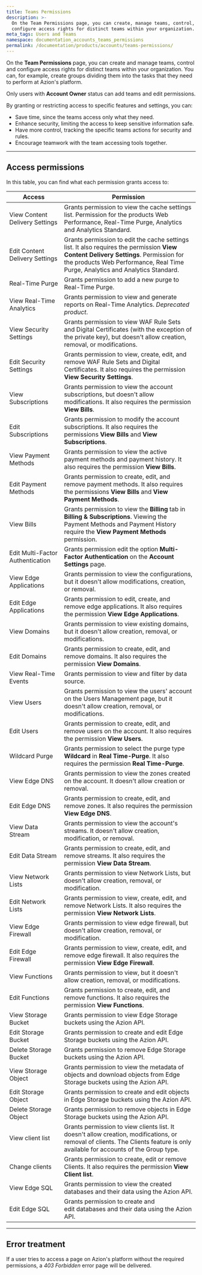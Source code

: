 ```yaml
---
title: Teams Permissions
description: >-
  On the Team Permissions page, you can create, manage teams, control, and
  configure access rights for distinct teams within your organization.
meta_tags: Users and Teams
namespace: documentation_accounts_teams_permissions
permalink: /documentation/products/accounts/teams-permissions/
---
```


On the **Team Permissions** page, you can create and manage teams, control and configure access rights for distinct teams within your organization. You can, for example, create groups dividing them into the tasks that they need to perform at Azion's platform.

Only users with **Account Owner** status can add teams and edit permissions. 

By granting or restricting access to specific features and settings, you can:

- Save time, since the teams access only what they need.
- Enhance security, limiting the access to keep sensitive information safe.
- Have more control, tracking the specific teams actions for security and rules.
- Encourage teamwork with the team accessing tools together.

---

## Access permissions

In this table, you can find what each permission grants access to:    

| Access                           | Permission                                                                                                                                                          |
| ---------------------------------- | --------------------------------------------------------------------------------------------------------------------------------------------------------------------- |
| View Content Delivery Settings   | Grants permission to view the cache settings list. Permission for the products Web Performance, Real-Time Purge, Analytics and Analytics Standard.   |
| Edit Content Delivery Settings   | Grants permission to edit the cache settings list. It also requires the permission **View Content Delivery Settings**.  Permission for the products Web Performance, Real Time Purge, Analytics and Analytics Standard.                           |
| Real-Time Purge                  | Grants permission to add a new purge to Real-Time Purge.                                                                                                         |
| View Real-Time Analytics         | Grants permission to view and generate reports on Real-Time Analytics. *Deprecated product*.                                                                                          |
| View Security Settings           | Grants permission to view WAF Rule Sets and Digital Certificates (with the exception of the private key), but doesn't allow creation, removal, or modifications. |
| Edit Security Settings           | Grants permission to view, create, edit, and remove WAF Rule Sets and Digital Certificates. It also requires the permission **View Security Settings**.                                                                       |
| View Subscriptions               | Grants permission to view the account subscriptions, but doesn't allow modifications. It also requires the permission **View Bills**.
| Edit Subscriptions               | Grants permission to modify the account subscriptions. It also requires the permissions **View Bills** and **View Subscriptions**.                                                                                                                                                                    |
| View Payment Methods             | Grants permission to view the active payment methods and payment history. It also requires the permission **View Bills**.                                                                                                                                                                     |
| Edit Payment Methods             | Grants permission to create, edit, and remove payment methods. It also requires the permissions **View Bills** and **View Payment Methods**.                                                                                                                                                                     |
| View Bills                       | Grants permission to view the **Billing** tab in **Billing & Subscriptions**. Viewing the Payment Methods and Payment History require the **View Payment Methods** permission.                                                                                                                                                                    |
| Edit Multi-Factor Authentication | Grants permission edit the option **Multi-Factor Authentication** on the **Account Settings** page.                                                                                                                                                                    |
| View Edge Applications           | Grants permission to view the configurations, but it doesn't allow modifications, creation, or removal.                                                                                                                                                                    |
| Edit Edge Applications           | Grants permission to edit, create, and remove edge applications. It also requires the permission **View Edge Applications**.                                                                                                                                                                   |
| View Domains                     | Grants permission to view existing domains, but it doesn't allow creation, removal, or modifications.                                                                                                                                                                   |
| Edit Domains                     | Grants permission to create, edit, and remove domains. It also requires the permission **View Domains**.                                                                                                                                                                   |
| View Real-Time Events            | Grants permission to view and filter by data source.                                                                                                                                                                      |
| View Users                       | Grants permission to view the users' account on the Users Management page, but it doesn't allow creation, removal, or modifications.  |
| Edit Users                       | Grants permission to create, edit, and remove users on the account. It also requires the permission **View Users**.                                                                                                                                                                   |
| Wildcard Purge                   | Grants permission to select the purge type **Wildcard** in **Real Time-Purge**. It also requires the permission **Real Time-Purge**.                                                                                                                                                                 |
| View Edge DNS                    | Grants permission to view the zones created on the account. It doesn't allow creation or removal.                                                                                                                                                                   |
| Edit Edge DNS                    | Grants permission to create, edit, and remove zones. It also requires the permission **View Edge DNS**.                                                                                                                                                                   |
| View Data Stream                 | Grants permission to view the account's streams. It doesn't allow creation, modification, or removal.                                                                                                                                                                  |
| Edit Data Stream                 | Grants permission to create, edit, and remove streams. It also requires the permission **View Data Stream**.                                                                                                                                                                  |
| View Network Lists               | Grants permission to view Network Lists, but doesn't allow creation, removal, or modification.                                                                   |
| Edit Network Lists               | Grants permission to view, create, edit, and remove Network Lists. It also requires the permission **View Network Lists**.                                                                                               |
| View Edge Firewall               | Grants permission to view edge firewall, but doesn't allow creation, removal, or modification.                                                         |
| Edit Edge Firewall               | Grants permission to view, create, edit, and remove edge firewall. It also requires the permission **View Edge Firewall**.                                                                            |
| View Functions              | Grants permission to view, but it doesn't allow creation, removal, or modifications.                                                                                                                                                                  |
| Edit Functions              | Grants permission to create, edit, and remove functions. It also requires the permission **View Functions**.                                                                                                                                                                 |
| View Storage Bucket              | Grants permission to view Edge Storage buckets using the Azion API. |
| Edit Storage Bucket              | Grants permission to create and edit Edge Storage buckets using the Azion API. |
| Delete Storage Bucket            | Grants permission to remove Edge Storage buckets using the Azion API. |
| View Storage Object              | Grants permission to view the metadata of objects and download objects from Edge Storage buckets using the Azion API. |
| Edit Storage Object              | Grants permission to create and edit objects in Edge Storage buckets using the Azion API. |
| Delete Storage Object            | Grants permission to remove objects in Edge Storage buckets using the Azion API. |
| View client list                 | Grants permission to view clients list. It doesn't allow creation, modifications, or removal of clients. The Clients feature is only available for accounts of the Group type.                                                                                                                                                               |
| Change clients                   | Grants permission to create, edit or remove Clients. It also requires the permission **View Client list**.                                                                                                                                                                         |
| View Edge SQL                    | Grants permission to view the created databases and their data using the Azion API. |
| Edit Edge SQL                    | Grants permission to create and edit databases and their data using the Azion API. |

---

## Error treatment

If a user tries to access a page on Azion's platform without the required permissions, a *403 Forbidden* error page will be delivered.
